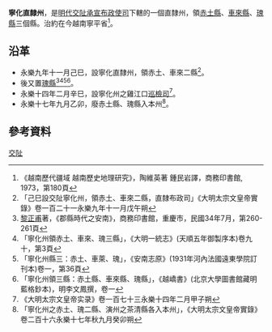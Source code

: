 '''寧化直隸州'''，是[[明代|明代]][[交阯承宣布政使司|交阯承宣布政使司]]下轄的一個直隸州，領[[赤土縣|赤土縣]]、[[車來縣|車來縣]]、[[瑰縣|瑰縣]]三個縣。治約在今越南寧平省<ref>《越南歷代疆域 越南歷史地理研究》，陶維英著 鍾民岩譯，商務印書館, 1973，第180頁</ref>。

== 沿革 ==
* 永樂九年十一月己巳，設寧化直隸州，領赤土、車來二縣<ref>「己巳設交阯寧化州，領赤土、車來二縣，直隸布政司」《大明太宗文皇帝實錄》卷一百二十一永樂九年十一月戊午朔</ref>。
* 後又置[[瑰縣|瑰縣]]<ref>[[黎正甫|黎正甫]]著，《郡縣時代之安南》，商務印書館，重慶市，民國34年7月，第260-261頁</ref><ref>「寧化州領赤土、車來、瑰三縣」，《大明一統志》(天順五年御製序本)卷九十，第3頁</ref><ref>「寧化州縣三：赤土、車萊、瑰」，《安南志原》(1931年河內法國遠東學院訂刊本)卷一，第36頁</ref><ref>「寧化州領三縣：赤土縣、車來縣、瑰縣」，《越嶠書》(北京大學圖書館藏明藍格鈔本)，明李文鳳撰，卷一</ref>。
* 永樂十四年二月辛巳，設寧化州之雞江口[[巡檢司|巡檢司]]<ref>《大明太宗文皇帝实录》卷一百七十三永樂十四年二月甲子朔</ref>。
* 永樂十七年九月乙卯，廢赤土縣、瑰縣入本州<ref>「寧化州之赤土、瑰二縣、演州之茶清縣各入本州」，《大明太宗文皇帝實錄》卷二百十六永樂十七年秋九月癸卯朔</ref>。

== 參考資料 ==
{{reflist}}
{{交阯承宣布政使司行政區劃}}
[[分類:明朝直隸州|交阯]]